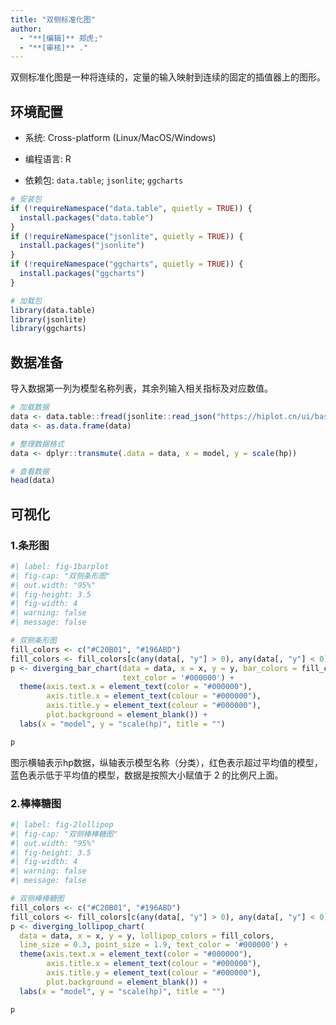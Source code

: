 ```yaml
---
title: "双侧标准化图"
author:
  - "**[编辑]** 郑虎;"
  - "**[审核]** ."
---
```


双侧标准化图是一种将连续的，定量的输入映射到连续的固定的插值器上的图形。

## 环境配置

-   系统: Cross-platform (Linux/MacOS/Windows)

-   编程语言: R

-   依赖包: `data.table`; `jsonlite`; `ggcharts`

```r
# 安装包
if (!requireNamespace("data.table", quietly = TRUE)) {
  install.packages("data.table")
}
if (!requireNamespace("jsonlite", quietly = TRUE)) {
  install.packages("jsonlite")
}
if (!requireNamespace("ggcharts", quietly = TRUE)) {
  install.packages("ggcharts")
}

# 加载包
library(data.table)
library(jsonlite)
library(ggcharts)
```

## 数据准备

导入数据第一列为模型名称列表，其余列输入相关指标及对应数值。

```r
# 加载数据
data <- data.table::fread(jsonlite::read_json("https://hiplot.cn/ui/basic/diverging-scale/data.json")$exampleData$textarea[[1]])
data <- as.data.frame(data)

# 整理数据格式
data <- dplyr::transmute(.data = data, x = model, y = scale(hp))

# 查看数据
head(data)
```

## 可视化

### 1.条形图

```r
#| label: fig-1barplot
#| fig-cap: "双侧条形图"
#| out.width: "95%"
#| fig-height: 3.5
#| fig-width: 4
#| warning: false
#| message: false

# 双侧条形图
fill_colors <- c("#C20B01", "#196ABD")
fill_colors <- fill_colors[c(any(data[, "y"] > 0), any(data[, "y"] < 0))]
p <- diverging_bar_chart(data = data, x = x, y = y, bar_colors = fill_colors,
                         text_color = '#000000') + 
  theme(axis.text.x = element_text(color = "#000000"),
        axis.title.x = element_text(colour = "#000000"),
        axis.title.y = element_text(colour = "#000000"),
        plot.background = element_blank()) + 
  labs(x = "model", y = "scale(hp)", title = "")

p
```

图示横轴表示hp数据，纵轴表示模型名称（分类），红色表示超过平均值的模型，蓝色表示低于平均值的模型，数据是按照大小赋值于 2 的比例尺上面。

### 2.棒棒糖图

```r
#| label: fig-2lollipop
#| fig-cap: "双侧棒棒糖图"
#| out.width: "95%"
#| fig-height: 3.5
#| fig-width: 4
#| warning: false
#| message: false

# 双侧棒棒糖图
fill_colors <- c("#C20B01", "#196ABD")
fill_colors <- fill_colors[c(any(data[, "y"] > 0), any(data[, "y"] < 0))]
p <- diverging_lollipop_chart(
  data = data, x = x, y = y, lollipop_colors = fill_colors,
  line_size = 0.3, point_size = 1.9, text_color = '#000000') + 
  theme(axis.text.x = element_text(color = "#000000"),
        axis.title.x = element_text(colour = "#000000"),
        axis.title.y = element_text(colour = "#000000"),
        plot.background = element_blank()) + 
  labs(x = "model", y = "scale(hp)", title = "")

p
```


